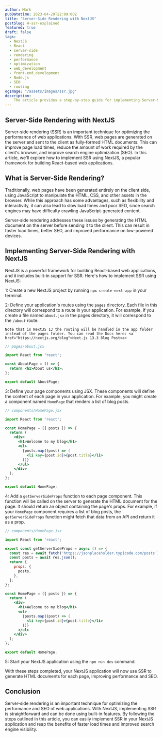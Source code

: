 ```yaml
---
author: Mark
pubDatetime: 2023-04-20T22:09:00Z
title: "Server-Side Rendering with NextJS"
postSlug: 4-ssr-explained
featured: true
draft: false
tags:
  - NextJS
  - React
  - server-side
  - rendering
  - performance
  - optimization
  - web_development
  - front-end_development
  - Node.js
  - SEO
  - routing
ogImage: "/assets/images/ssr.jpg"
description:
    The article provides a step-by-step guide for implementing Server-Side Rendering (SSR) with NextJS, a popular framework for building React-based web applications, with codeblock examples.
---
```


## Server-Side Rendering with NextJS

Server-side rendering (SSR) is an important technique for optimizing the performance of web applications. With SSR, web pages are generated on the server and sent to the client as fully-formed HTML documents. This can improve page load times, reduce the amount of work required by the client's browser, and improve search engine optimization (SEO). In this article, we'll explore how to implement SSR using NextJS, a popular framework for building React-based web applications.

## What is Server-Side Rendering?

Traditionally, web pages have been generated entirely on the client side, using JavaScript to manipulate the HTML, CSS, and other assets in the browser. While this approach has some advantages, such as flexibility and interactivity, it can also lead to slow load times and poor SEO, since search engines may have difficulty crawling JavaScript-generated content.

Server-side rendering addresses these issues by generating the HTML document on the server before sending it to the client. This can result in faster load times, better SEO, and improved performance on low-powered devices.

## Implementing Server-Side Rendering with NextJS

NextJS is a powerful framework for building React-based web applications, and it includes built-in support for SSR. Here's how to implement SSR using NextJS:

1: Create a new NextJS project by running `npx create-next-app` in your terminal.

2: Define your application's routes using the `pages` directory. Each file in this directory will correspond to a route in your application. For example, if you create a file named `about.jsx` in the pages directory, it will correspond to the `/about` route.


```
Note that in NextJS 13 the routing will be handled in the app folder instead of the pages folder. You can read the Docs here: <a href="https://nextjs.org/blog">Next.js 13.3 Blog Post<a>
```

```jsx
// pages/about.jsx

import React from 'react';

const AboutPage = () => {
  return <h1>About us</h1>;
};

export default AboutPage;
```

3: Define your page components using JSX. These components will define the content of each page in your application. For example, you might create a component named `HomePage` that renders a list of blog posts.

```jsx
// components/HomePage.jsx

import React from 'react';

const HomePage = ({ posts }) => {
  return (
    <div>
      <h1>Welcome to my blog</h1>
      <ul>
        {posts.map((post) => (
          <li key={post.id}>{post.title}</li>
        ))}
      </ul>
    </div>
  );
};

export default HomePage;
```

4: Add a `getServerSideProps` function to each page component. This function will be called on the server to generate the HTML document for the page. It should return an object containing the page's props. For example, if your `HomePage` component requires a list of blog posts, the `getServerSideProps` function might fetch that data from an API and return it as a prop.

```jsx
// components/HomePage.jsx

import React from 'react';

export const getServerSideProps = async () => {
  const res = await fetch('https://jsonplaceholder.typicode.com/posts');
  const posts = await res.json();
  return {
    props: {
      posts,
    },
  };
};

const HomePage = ({ posts }) => {
  return (
    <div>
      <h1>Welcome to my blog</h1>
      <ul>
        {posts.map((post) => (
          <li key={post.id}>{post.title}</li>
        ))}
      </ul>
    </div>
  );
};

export default HomePage;
```

5: Start your NextJS application using the `npm run dev` command.

With these steps completed, your NextJS application will now use SSR to generate HTML documents for each page, improving performance and SEO.

## Conclusion

Server-side rendering is an important technique for optimizing the performance and SEO of web applications. With NextJS, implementing SSR is straightforward and can be done using built-in features. By following the steps outlined in this article, you can easily implement SSR in your NextJS application and reap the benefits of faster load times and improved search engine visibility.
